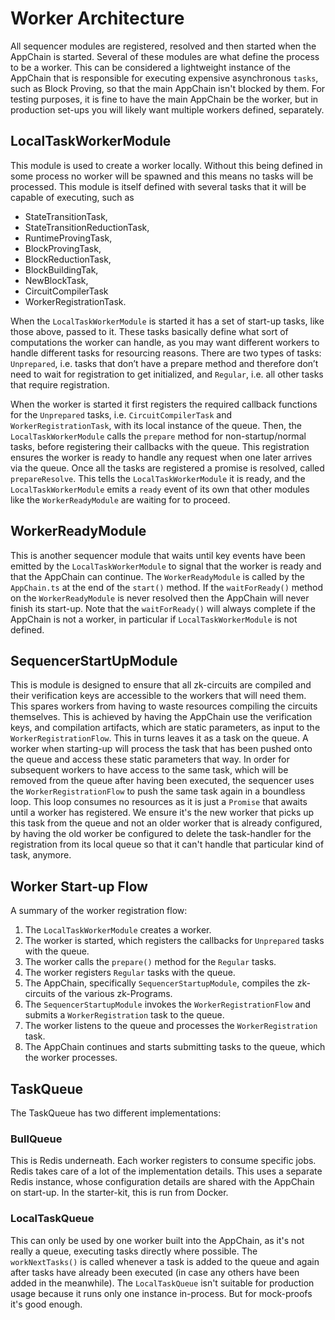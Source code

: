 # Worker Architecture

All sequencer modules are registered, resolved and then started when the AppChain is started. Several of these modules
are what define the process to be a worker. This can be considered a lightweight instance of the AppChain that is responsible
for executing expensive asynchronous `tasks`, such as Block Proving, so that the main AppChain isn't blocked by them. For testing purposes,
it is fine to have the main AppChain be the worker, but in production set-ups you will likely want multiple workers defined,
separately.

## LocalTaskWorkerModule

This module is used to create a worker locally. Without this being defined in some process no worker will be spawned and
this means no tasks will be processed. This module is itself defined with several tasks that it will be capable of executing, such as
 - StateTransitionTask,
 - StateTransitionReductionTask,
 - RuntimeProvingTask,
 - BlockProvingTask,
 - BlockReductionTask,
 - BlockBuildingTak,
 - NewBlockTask,
 - CircuitCompilerTask
 - WorkerRegistrationTask.

When the `LocalTaskWorkerModule` is started it has a set of start-up tasks, like those above, passed to it. These tasks basically
define what sort of computations the worker can handle, as you may want different workers to handle different tasks for resourcing reasons.
There are two types of tasks: `Unprepared`, i.e. tasks that don’t have a prepare method and therefore don’t need to wait for registration to get initialized, and
 `Regular`, i.e. all other tasks that require registration.

When the worker is started it first registers the required callback functions for the `Unprepared` tasks, i.e. `CircuitCompilerTask` and `WorkerRegistrationTask`,
with its local instance of the queue. Then, the `LocalTaskWorkerModule` calls the `prepare` method for non-startup/normal tasks, before registering their callbacks with the queue.
This registration ensures the worker is ready to handle any request when one later arrives via the queue. Once all the tasks are registered a promise is resolved, called `prepareResolve`.
This tells the `LocalTaskWorkerModule` it is ready, and the `LocalTaskWorkerModule` emits a `ready` event of its own that other modules like the `WorkerReadyModule` are waiting for to proceed.

## WorkerReadyModule

This is another sequencer module that waits until key events have been emitted by the `LocalTaskWorkerModule` to signal that the worker
is ready and that the AppChain can continue. The `WorkerReadyModule` is called by the `AppChain.ts` at the end of the `start()` method.
If the `waitForReady()` method on the `WorkerReadyModule` is never resolved then the AppChain will never finish its start-up. Note that the
`waitForReady()` will always complete if the AppChain is not a worker, in particular if `LocalTaskWorkerModule` is not defined.

## SequencerStartUpModule
This is module is designed to ensure that all zk-circuits are compiled and their verification keys are accessible to the workers that
will need them. This spares workers from having to waste resources compiling the circuits themselves. This is achieved by having the AppChain
use the verification keys, and compilation artifacts, which are static parameters, as input to the `WorkerRegistrationFlow`. This in turns leaves
it as a task on the queue. A worker when starting-up will process the task that has been pushed onto the queue and access these static parameters
that way. In order for subsequent workers to have access to the same task, which will be removed from the queue after having been executed, the
sequencer uses the `WorkerRegistrationFlow` to push the same task again in a boundless loop. This loop consumes no resources as it is just a `Promise` that
awaits until a worker has registered. We ensure it's the new worker that picks up this task from the queue and not an older worker that is already configured,
by having the old worker be configured to delete the task-handler for the registration from its local queue so that it can't handle that particular kind of task, anymore.

## Worker Start-up Flow
A summary of the worker registration flow:
1. The `LocalTaskWorkerModule` creates a worker.
2. The worker is started, which registers the callbacks for `Unprepared` tasks with the queue.
3. The worker calls the `prepare()` method for the `Regular` tasks.
4. The worker registers `Regular` tasks with the queue.
5. The AppChain, specifically `SequencerStartupModule`, compiles the zk-circuits of the various zk-Programs.
6. The `SequencerStartupModule` invokes  the `WorkerRegistrationFlow` and submits a `WorkerRegistration` task to the queue.
7. The worker listens to the queue and processes the `WorkerRegistration` task.
8. The AppChain continues and starts submitting tasks to the queue, which the worker processes.


## TaskQueue
The TaskQueue has two different implementations:

### BullQueue
This is Redis underneath. Each worker registers to consume specific jobs. Redis takes care of a lot of the implementation details.
This uses a separate Redis instance, whose configuration details are shared with the AppChain  on start-up.
In the starter-kit, this is run from Docker.

### LocalTaskQueue
This can only be used by one worker built into the AppChain, as it's not really a queue, executing tasks directly where possible.
The `workNextTasks()` is called whenever a task is added to the queue and again after tasks have already been executed (in case any others have been added in the meanwhile).
The `LocalTaskQueue` isn't suitable for production usage because it runs only one instance in-process. But for mock-proofs it's good enough.


